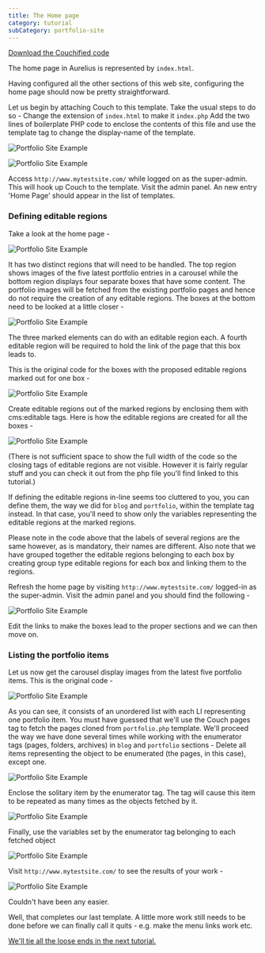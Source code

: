 ```yaml
---
title: The Home page
category: tutorial
subCategory: portfolio-site
---
```


[Download the Couchified code](https://www.couchcms.com/docs/code/home.zip)

The home page in Aurelius is represented by `index.html`.

Having configured all the other sections of this web site, configuring the home page should now be pretty straightforward.

Let us begin by attaching Couch to this template.
Take the usual steps to do so -
Change the extension of `index.html` to make it `index.php`
Add the two lines of boilerplate PHP code to enclose the contents of this file and use the template tag to change the display-name of the template.

![Portfolio Site Example](../../../../assets/img/contents/portfolio-site-179.png)

![Portfolio Site Example](../../../../assets/img/contents/portfolio-site-180.png)

Access `http://www.mytestsite.com/` while logged on as the super-admin.
This will hook up Couch to the template.
Visit the admin panel. An new entry 'Home Page' should appear in the list of templates.

### Defining editable regions

Take a look at the home page -

![Portfolio Site Example](../../../../assets/img/contents/portfolio-site-181.png)

It has two distinct regions that will need to be handled.
The top region shows images of the five latest portfolio entries in a carousel while the bottom region displays four separate boxes that have some content.
The portfolio images will be fetched from the existing portfolio pages and hence do not require the creation of any editable regions.
The boxes at the bottom need to be looked at a little closer -

![Portfolio Site Example](../../../../assets/img/contents/portfolio-site-182.png)

The three marked elements can do with an editable region each. A fourth editable region will be required to hold the link of the page that this box leads to.

This is the original code for the boxes with the proposed editable regions marked out for one box -

![Portfolio Site Example](../../../../assets/img/contents/portfolio-site-183.png)

Create editable regions out of the marked regions by enclosing them with cms:editable tags.
Here is how the editable regions are created for all the boxes -

![Portfolio Site Example](../../../../assets/img/contents/portfolio-site-184.png)

(There is not sufficient space to show the full width of the code so the closing tags of editable regions are not visible. However it is fairly regular stuff and you can check it out from the php file you'll find linked to this tutorial.)

If defining the editable regions in-line seems too cluttered to you, you can define them, the way we did for `blog` and `portfolio`, within the template tag instead. In that case, you'll need to show only the variables representing the editable regions at the marked regions.

Please note in the code above that the labels of several regions are the same however, as is mandatory, their names are different.
Also note that we have grouped together the editable regions belonging to each box by creating group type editable regions for each box and linking them to the regions.

Refresh the home page by visiting `http://www.mytestsite.com/` logged-in as the super-admin.
Visit the admin panel and you should find the following -

![Portfolio Site Example](../../../../assets/img/contents/portfolio-site-185.png)

Edit the links to make the boxes lead to the proper sections and we can then move on.

### Listing the portfolio items

Let us now get the carousel display images from the latest five portfolio items.
This is the original code -

![Portfolio Site Example](../../../../assets/img/contents/portfolio-site-186.png)

As you can see, it consists of an unordered list with each LI representing one portfolio item.
You must have guessed that we'll use the Couch pages tag to fetch the pages cloned from `portfolio.php` template.
We'll proceed the way we have done several times while working with the enumerator tags (pages, folders, archives) in `blog` and `portfolio` sections -
Delete all items representing the object to be enumerated (the pages, in this case), except one.

![Portfolio Site Example](../../../../assets/img/contents/portfolio-site-187.png)

Enclose the solitary item by the enumerator tag. The tag will cause this item to be repeated as many times as the objects fetched by it.

![Portfolio Site Example](../../../../assets/img/contents/portfolio-site-188.png)

Finally, use the variables set by the enumerator tag belonging to each fetched object

![Portfolio Site Example](../../../../assets/img/contents/portfolio-site-189.png)

Visit `http://www.mytestsite.com/` to see the results of your work -

![Portfolio Site Example](../../../../assets/img/contents/portfolio-site-190.png)

Couldn't have been any easier.

Well, that completes our last template. A little more work still needs to be done before we can finally call it quits - e.g. make the menu links work etc.

[We'll tie all the loose ends in the next tutorial.](../tying-the-loose-ends.html)

